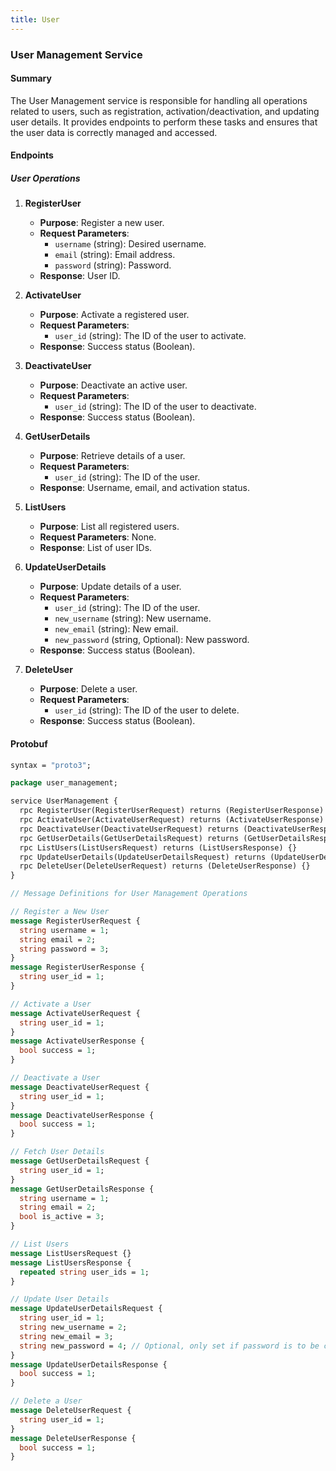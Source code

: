 ```yaml
---
title: User
---
```

### User Management Service

#### Summary

The User Management service is responsible for handling all operations related to users, such as registration, activation/deactivation, and updating user details. It provides endpoints to perform these tasks and ensures that the user data is correctly managed and accessed.

#### Endpoints

##### User Operations

1. **RegisterUser**
    - **Purpose**: Register a new user.
    - **Request Parameters**:
        - `username` (string): Desired username.
        - `email` (string): Email address.
        - `password` (string): Password.
    - **Response**: User ID.

2. **ActivateUser**
    - **Purpose**: Activate a registered user.
    - **Request Parameters**:
        - `user_id` (string): The ID of the user to activate.
    - **Response**: Success status (Boolean).

3. **DeactivateUser**
    - **Purpose**: Deactivate an active user.
    - **Request Parameters**:
        - `user_id` (string): The ID of the user to deactivate.
    - **Response**: Success status (Boolean).

4. **GetUserDetails**
    - **Purpose**: Retrieve details of a user.
    - **Request Parameters**:
        - `user_id` (string): The ID of the user.
    - **Response**: Username, email, and activation status.

5. **ListUsers**
    - **Purpose**: List all registered users.
    - **Request Parameters**: None.
    - **Response**: List of user IDs.

6. **UpdateUserDetails**
    - **Purpose**: Update details of a user.
    - **Request Parameters**:
        - `user_id` (string): The ID of the user.
        - `new_username` (string): New username.
        - `new_email` (string): New email.
        - `new_password` (string, Optional): New password.
    - **Response**: Success status (Boolean).

7. **DeleteUser**
    - **Purpose**: Delete a user.
    - **Request Parameters**:
        - `user_id` (string): The ID of the user to delete.
    - **Response**: Success status (Boolean).

#### Protobuf

<CodeGroup>

```protobuf user_management.proto
syntax = "proto3";

package user_management;

service UserManagement {
  rpc RegisterUser(RegisterUserRequest) returns (RegisterUserResponse) {}
  rpc ActivateUser(ActivateUserRequest) returns (ActivateUserResponse) {}
  rpc DeactivateUser(DeactivateUserRequest) returns (DeactivateUserResponse) {}
  rpc GetUserDetails(GetUserDetailsRequest) returns (GetUserDetailsResponse) {}
  rpc ListUsers(ListUsersRequest) returns (ListUsersResponse) {}
  rpc UpdateUserDetails(UpdateUserDetailsRequest) returns (UpdateUserDetailsResponse) {}
  rpc DeleteUser(DeleteUserRequest) returns (DeleteUserResponse) {}
}

// Message Definitions for User Management Operations

// Register a New User
message RegisterUserRequest {
  string username = 1;
  string email = 2;
  string password = 3;
}
message RegisterUserResponse {
  string user_id = 1;
}

// Activate a User
message ActivateUserRequest {
  string user_id = 1;
}
message ActivateUserResponse {
  bool success = 1;
}

// Deactivate a User
message DeactivateUserRequest {
  string user_id = 1;
}
message DeactivateUserResponse {
  bool success = 1;
}

// Fetch User Details
message GetUserDetailsRequest {
  string user_id = 1;
}
message GetUserDetailsResponse {
  string username = 1;
  string email = 2;
  bool is_active = 3;
}

// List Users
message ListUsersRequest {}
message ListUsersResponse {
  repeated string user_ids = 1;
}

// Update User Details
message UpdateUserDetailsRequest {
  string user_id = 1;
  string new_username = 2;
  string new_email = 3;
  string new_password = 4; // Optional, only set if password is to be changed
}
message UpdateUserDetailsResponse {
  bool success = 1;
}

// Delete a User
message DeleteUserRequest {
  string user_id = 1;
}
message DeleteUserResponse {
  bool success = 1;
}
```

</CodeGroup>